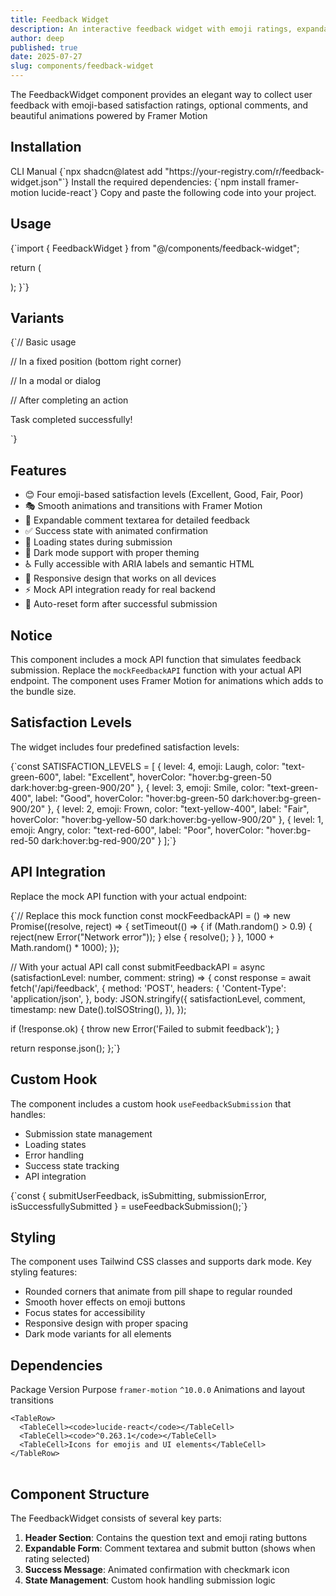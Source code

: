 ```yaml
---
title: Feedback Widget
description: An interactive feedback widget with emoji ratings, expandable comment form, and smooth animations for collecting user satisfaction data.
author: deep
published: true
date: 2025-07-27
slug: components/feedback-widget
---
```


<ComponentPreview name="feedback-widget" />

<InfoOut>The FeedbackWidget component provides an elegant way to collect user feedback with emoji-based satisfaction ratings, optional comments, and beautiful animations powered by Framer Motion</InfoOut>

## Installation

<Tabs defaultValue="cli">
<TabsList>
<TabsTrigger value="cli">CLI</TabsTrigger>
  <TabsTrigger value="manual">Manual</TabsTrigger>
</TabsList>
<TabsContent value="cli">
<CopyCode>
      {`npx shadcn@latest add "https://your-registry.com/r/feedback-widget.json"`}
    </CopyCode>
</TabsContent>
<TabsContent value="manual">
<Steps>
<Step>Install the required dependencies:</Step>
<CopyCode>
{`npm install framer-motion lucide-react`}
</CopyCode>
<Step>Copy and paste the following code into your project.</Step>
<ComponentSource name="feedback-widget" />
</Steps>
</TabsContent>
</Tabs>

## Usage

<CopyCode>
  {`import { FeedbackWidget } from "@/components/feedback-widget";

  return (
    <div className="p-8">
      <FeedbackWidget />
    </div>
  );
}`}
</CopyCode>

## Variants

<CopyCode>
  {`// Basic usage
<FeedbackWidget />

// In a fixed position (bottom right corner)
<div className="fixed bottom-4 right-4 z-50">
  <FeedbackWidget />
</div>

// In a modal or dialog
<Dialog>
  <DialogContent>
    <div className="p-6">
      <h2 className="text-lg font-semibold mb-4">How was your experience?</h2>
      <FeedbackWidget />
    </div>
  </DialogContent>
</Dialog>

// After completing an action
<div className="space-y-4">
  <div className="p-4 bg-green-50 rounded-lg">
    <p className="text-green-800">Task completed successfully!</p>
  </div>
  <FeedbackWidget />
</div>`}
</CopyCode>

## Features

- 😊 Four emoji-based satisfaction levels (Excellent, Good, Fair, Poor)
- 🎭 Smooth animations and transitions with Framer Motion
- 📝 Expandable comment textarea for detailed feedback
- ✅ Success state with animated confirmation
- 🔄 Loading states during submission
- 🌙 Dark mode support with proper theming
- ♿ Fully accessible with ARIA labels and semantic HTML
- 📱 Responsive design that works on all devices
- ⚡ Mock API integration ready for real backend
- 🎯 Auto-reset form after successful submission

## Notice

This component includes a mock API function that simulates feedback submission. Replace the `mockFeedbackAPI` function with your actual API endpoint. The component uses Framer Motion for animations which adds to the bundle size.

## Satisfaction Levels

The widget includes four predefined satisfaction levels:

<CopyCode>
  {`const SATISFACTION_LEVELS = [
  {
    level: 4,
    emoji: Laugh,
    color: "text-green-600",
    label: "Excellent",
    hoverColor: "hover:bg-green-50 dark:hover:bg-green-900/20"
  },
  {
    level: 3,
    emoji: Smile,
    color: "text-green-400", 
    label: "Good",
    hoverColor: "hover:bg-green-50 dark:hover:bg-green-900/20"
  },
  {
    level: 2,
    emoji: Frown,
    color: "text-yellow-400",
    label: "Fair", 
    hoverColor: "hover:bg-yellow-50 dark:hover:bg-yellow-900/20"
  },
  {
    level: 1,
    emoji: Angry,
    color: "text-red-600",
    label: "Poor",
    hoverColor: "hover:bg-red-50 dark:hover:bg-red-900/20"
  }
];`}
</CopyCode>

## API Integration

Replace the mock API function with your actual endpoint:

<CopyCode>
  {`// Replace this mock function
const mockFeedbackAPI = () =>
  new Promise<void>((resolve, reject) => {
    setTimeout(() => {
      if (Math.random() > 0.9) {
        reject(new Error("Network error"));
      } else {
        resolve();
      }
    }, 1000 + Math.random() * 1000);
  });

// With your actual API call
const submitFeedbackAPI = async (satisfactionLevel: number, comment: string) => {
  const response = await fetch('/api/feedback', {
    method: 'POST',
    headers: {
      'Content-Type': 'application/json',
    },
    body: JSON.stringify({
      satisfactionLevel,
      comment,
      timestamp: new Date().toISOString(),
    }),
  });

  if (!response.ok) {
    throw new Error('Failed to submit feedback');
  }

  return response.json();
};`}
</CopyCode>

## Custom Hook

The component includes a custom hook `useFeedbackSubmission` that handles:

- Submission state management
- Loading states
- Error handling  
- Success state tracking
- API integration

<CopyCode>
  {`const { 
  submitUserFeedback, 
  isSubmitting, 
  submissionError, 
  isSuccessfullySubmitted 
} = useFeedbackSubmission();`}
</CopyCode>

## Styling

The component uses Tailwind CSS classes and supports dark mode. Key styling features:

- Rounded corners that animate from pill shape to regular rounded
- Smooth hover effects on emoji buttons
- Focus states for accessibility
- Responsive design with proper spacing
- Dark mode variants for all elements

## Dependencies

<Table>
  <TableHeader>
    <TableRow>
      <TableHead>Package</TableHead>
      <TableHead>Version</TableHead>
      <TableHead>Purpose</TableHead>
    </TableRow>
  </TableHeader>
  <TableBody>
    <TableRow>
      <TableCell><code>framer-motion</code></TableCell>
      <TableCell><code>^10.0.0</code></TableCell>
      <TableCell>Animations and layout transitions</TableCell>
    </TableRow>
    
    <TableRow>
      <TableCell><code>lucide-react</code></TableCell>
      <TableCell><code>^0.263.1</code></TableCell>
      <TableCell>Icons for emojis and UI elements</TableCell>
    </TableRow>
    
  </TableBody>
</Table>

## Component Structure

The FeedbackWidget consists of several key parts:

1. **Header Section**: Contains the question text and emoji rating buttons
2. **Expandable Form**: Comment textarea and submit button (shows when rating selected)
3. **Success Message**: Animated confirmation with checkmark icon
4. **State Management**: Custom hook handling submission logic